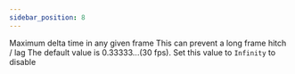 ```yaml
---
sidebar_position: 8
---
```



<OptionDescriptor type="number" defaultVal="0.333333..." />

Maximum delta time in any given frame
This can prevent a long frame hitch / lag
The default value is 0.33333...(30 fps). Set this value to `Infinity` to disable
